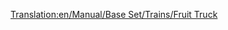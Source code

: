 [[Translation:en/Manual/Base Set/Trains/Fruit Truck]]
{{hu/Navbox Vagonok}}
{{hu/Vagonok|Name=Gyümölcsszállító vagon
|Picture=[[File:en/Fruittruck.png]]
|NormalCost=£1,066 ($2,132)
|NormalWeight=18 / 43 t
|NormalCapacity=25 tonna gyümölcs
|MonoCost="
|MonoWeight=18 / 48 t
|MonoCapacity=30 tonna gyümölcs
|MagCost="
|MagWeight=18 / 50 t
|MagCapacity=32 tonna gyümölcs
|Description=Rakományához, a [[hu/Manual/Base Set/Cargos/Gyümölcs|gyümölcshöz]] hasonlóan csak [[hu/Manual/Éghajlatok#Szubtrópusi|szubtrópusi]] éghajlaton elérhető.
}}